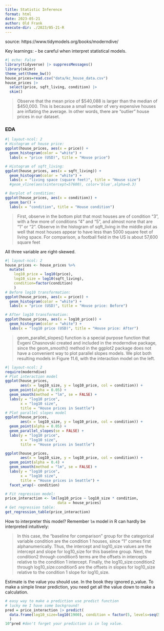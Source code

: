 ```yaml
---
title: Statistic Inference
format: html
date: 2023-05-21
author: Old Frank
execute-dir: ./2023/05-21-R
---
```


source: https://www.tidymodels.org/books/moderndive/

Key learnings: 
- be careful when interpret statistical models.


```r
#| echo: False
library(tidyverse) |> suppressMessages()
library(skimr)
theme_set(theme_bw())
house_prices=read.csv("data/kc_house_data.csv")
house_prices |> 
  select(price, sqft_living, condition) |> 
  skim()
```

> Observe that the mean price of \$540,088 is larger than the median of \$450,000. This is because a small number of very expensive houses are inflating the average. In other words, there are "outlier" house prices in our dataset.

### EDA

```r
#| layout-ncol: 2
# Histogram of house price:
ggplot(house_prices, aes(x = price)) +
  geom_histogram(color = "white") +
  labs(x = "price (USD)", title = "House price")

# Histogram of sqft_living:
ggplot(house_prices, aes(x = sqft_living)) +
  geom_histogram(color = "white") +
  labs(x = "living space (square feet)", title = "House size") 
  #geom_vline(aes(xintercept=57600), color='blue',alpha=0.3)

# Barplot of condition:
ggplot(house_prices, aes(x = condition)) +
  geom_bar() +
  labs(x = "condition", title = "House condition")
```

> First, observe in the bottom plot that most houses are of condition "3", with a few more of conditions "4" and "5", and almost none that are "1" or "2".
> Observe in the histogram of sqft_living in the middle plot as well that most houses appear to have less than 5000 square feet of living space. 
> For comparison, a football field in the US is about 57,600 square feet

All three variable are right-skewed.
```r
#| layout-ncol: 2
house_prices <- house_prices %>%
  mutate(
    log10_price = log10(price),
    log10_size = log10(sqft_living),
    condition=factor(condition)
    )
# Before log10 transformation:
ggplot(house_prices, aes(x = price)) +
  geom_histogram(color = "white") +
  labs(x = "price (USD)", title = "House price: Before")

# After log10 transformation:
ggplot(house_prices, aes(x = log10_price)) +
  geom_histogram(color = "white") +
  labs(x = "log10 price (USD)", title = "House price: After")
```

> geom_parallel_slopes() function is a special purpose function that Evgeni Chasnovski created and included in the moderndive package, since the geom_smooth() method in the ggplot2 package does not have a convenient way to plot parallel slopes models. We plot both resulting models in Figure 11.6, with the interaction model on the left.

```r
#| layout-ncol: 2
require(moderndive)
# Plot interaction model
ggplot(house_prices, 
       aes(x = log10_size, y = log10_price, col = condition)) +
  geom_point(alpha = 0.05) +
  geom_smooth(method = "lm", se = FALSE) +
  labs(y = "log10 price", 
       x = "log10 size", 
       title = "House prices in Seattle")
# Plot parallel slopes model
ggplot(house_prices, 
       aes(x = log10_size, y = log10_price, col = condition)) +
  geom_point(alpha = 0.05) +
  geom_parallel_slopes(se = FALSE) +
  labs(y = "log10 price", 
       x = "log10 size", 
       title = "House prices in Seattle")
```

```r
ggplot(house_prices, 
       aes(x = log10_size, y = log10_price, col = condition)) +
  geom_point(alpha = 0.4) +
  geom_smooth(method = "lm", se = FALSE) +
  labs(y = "log10 price", 
       x = "log10 size", 
       title = "House prices in Seattle") +
  facet_wrap(~ condition)
```


```r
# Fit regression model:
price_interaction <- lm(log10_price ~ log10_size * condition, 
                        data = house_prices)
# Get regression table:
get_regression_table(price_interaction)
```

How to interpreter this model? Remember `lm` model in R can hardly be interpreted intuitively: 

> In this case, the “baseline for comparison” group for the categorical variable condition are the condition 1 houses, since “1” comes first alphanumerically. Thus, the intercept and log10_size values are the intercept and slope for log10_size for this baseline group. Next, the condition2 through condition5 terms are the offsets in intercepts relative to the condition 1 intercept. Finally, the log10_size:condition2 through log10_size:condition5 are the offsets in slopes for log10_size relative to the condition 1 slope for log10_size.

Estimate is the value you should use. In the book they ignored p_value. 
To make a simple linear prediction, you need get all the value down to make a calculation. 

```r
# easy way to make a prediction use predict function 
# lucky me I have some background!
pred = price_interaction |> predict(
  data.frame(log10_size=log10(1900), condition = factor(5, levels=seq(5)))
  )
10^pred #don't forget your prediction is in log value.
```



